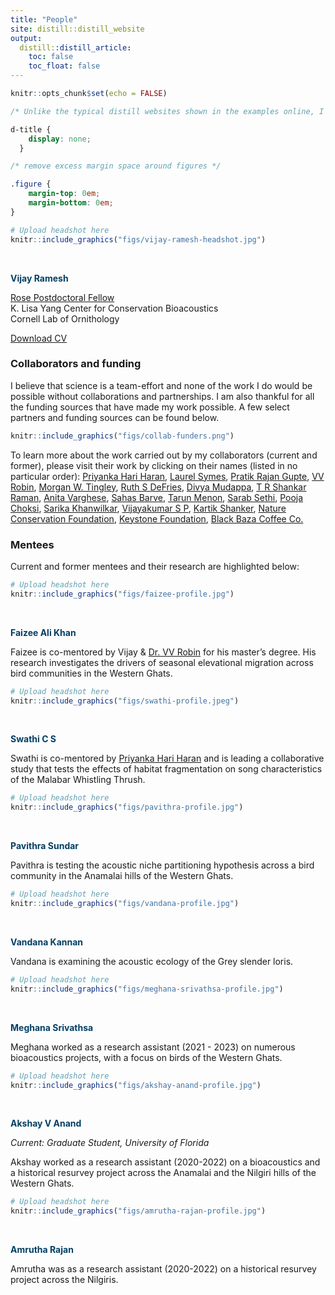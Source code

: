 ```yaml
---
title: "People"
site: distill::distill_website
output:
  distill::distill_article:
    toc: false
    toc_float: false
---
```


```r
knitr::opts_chunk$set(echo = FALSE)
```

```css
/* Unlike the typical distill websites shown in the examples online, I did not want a title YAML/text in the beginning and the first thing I wanted was an image. So this function below, borrowed from a google search, gets rid of the requirement of a title & uses css to do the same. You can delete this code chunk if you want to include a title in your website */

d-title {
    display: none;
  }

/* remove excess margin space around figures */

.figure {
    margin-top: 0em;
    margin-bottom: 0em;
}
```

::: {.floatting}
```r

# Upload headshot here 
knitr::include_graphics("figs/vijay-ramesh-headshot.jpg")
```
<p style="color: white">.  </p>
<p style="color: #033F63">**Vijay Ramesh**</p>    

[Rose Postdoctoral Fellow](https://www.birds.cornell.edu/home/staff/vijay-ramesh/)    
K. Lisa Yang Center for Conservation Bioacoustics  
Cornell Lab of Ornithology  

[Download CV]("files/ramesh-vijay-cv-feb-2024.pdf")
::: 

### Collaborators and funding 

I believe that science is a team-effort and none of the work I do would be possible without collaborations and partnerships. I am also thankful for all the funding sources that have made my work possible. A few select partners and funding sources can be found below. 

```r
knitr::include_graphics("figs/collab-funders.png")
```

To learn more about the work carried out by my collaborators (current and former), please visit their work by clicking on their names (listed in no particular order): [Priyanka Hari Haran](https://tropicos.netlify.app/author/priyanka-hari-haran/), [Laurel Symes](https://www.birds.cornell.edu/ccb/laurel-b-symes-ph-d/), [Pratik Rajan Gupte](https://scholar.google.nl/citations?user=ve_IGT8AAAAJ&hl=en), [VV Robin](https://www.skyisland.in/), [Morgan W. Tingley](https://www.morgantingley.com/), [Ruth S DeFries](https://www.ruthdefries.e3b.columbia.edu/ruth-defries/), [Divya Mudappa](https://www.ncf-india.org/author/646399/divya-mudappa), [T R Shankar Raman](https://www.ncf-india.org/author/646400/t-r-shankar-raman), [Anita Varghese](https://keystone-foundation.org/team/), [Sahas Barve](http://www.sahasbarve.com/), [Tarun Menon](https://tarunmenon.wordpress.com/), [Sarab Sethi](https://www.imperial.ac.uk/people/sarab.sethi), [Pooja Choksi](https://poojachoksi.weebly.com/), [Sarika Khanwilkar](https://www.linkedin.com/in/sarikakhanwilkar/?originalSubdomain=in), [Vijayakumar S P](https://www.researchgate.net/profile/Vijayakumar-S-P), [Kartik Shanker](https://kslab.weebly.com/), [Nature Conservation Foundation](https://www.ncf-india.org/), [Keystone Foundation](https://keystone-foundation.org/), [Black Baza Coffee Co.](https://store.blackbazacoffee.com/)     

### Mentees  

Current and former mentees and their research are highlighted below:      

::: {.floatting}
```r

# Upload headshot here 
knitr::include_graphics("figs/faizee-profile.jpg")
```
<p style="color: white">.  </p>
<p style="color: #033F63">**Faizee Ali Khan**</p>    

Faizee is co-mentored by Vijay & [Dr. VV Robin](https://www.skyisland.in/robin.html) for his master's degree. His research investigates the drivers of seasonal elevational migration across bird communities in the Western Ghats.  
:::  
  

::: {.floatting}
```r

# Upload headshot here 
knitr::include_graphics("figs/swathi-profile.jpeg")
```
<p style="color: white">.  </p>
<p style="color: #033F63">**Swathi C S**</p>    

Swathi is co-mentored by [Priyanka Hari Haran](https://tropicos.netlify.app/author/priyanka-hari-haran/) and is leading a collaborative study that tests the effects of habitat fragmentation on song characteristics of the Malabar Whistling Thrush.  
:::  


::: {.floatting}
```r

# Upload headshot here 
knitr::include_graphics("figs/pavithra-profile.jpg")
```
<p style="color: white">.  </p>
<p style="color: #033F63">**Pavithra Sundar**</p>    

Pavithra is testing the acoustic niche partitioning hypothesis across a bird community in the Anamalai hills of the Western Ghats.      
:::


::: {.floatting}
```r

# Upload headshot here 
knitr::include_graphics("figs/vandana-profile.jpg")
```
<p style="color: white">.  </p>
<p style="color: #033F63">**Vandana Kannan**</p>    

Vandana is examining the acoustic ecology of the Grey slender loris.      
:::


::: {.floatting}
```r

# Upload headshot here 
knitr::include_graphics("figs/meghana-srivathsa-profile.jpg")
```
<p style="color: white">.  </p>
<p style="color: #033F63">**Meghana Srivathsa**</p>    

Meghana worked as a research assistant (2021 - 2023) on numerous bioacoustics projects, with a focus on birds of the Western Ghats.
:::
  
  
::: {.floatting}
```r

# Upload headshot here 
knitr::include_graphics("figs/akshay-anand-profile.jpg")
```
<p style="color: white">.  </p>
<p style="color: #033F63">**Akshay V Anand**</p>    

*Current: Graduate Student, University of Florida*  
  
Akshay worked as a research assistant (2020-2022) on a bioacoustics and a historical resurvey project across the Anamalai and the Nilgiri hills of the Western Ghats.
:::
     
      
::: {.floatting}
```r

# Upload headshot here 
knitr::include_graphics("figs/amrutha-rajan-profile.jpg")
```
<p style="color: white">.  </p>
<p style="color: #033F63">**Amrutha Rajan**</p>    
 
Amrutha was as a research assistant (2020-2022) on a historical resurvey project across the Nilgiris.  
:::    

